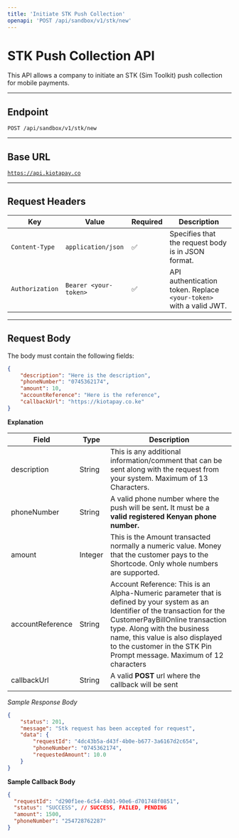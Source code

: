 ```yaml
---
title: 'Initiate STK Push Collection'
openapi: 'POST /api/sandbox/v1/stk/new'
---
```


# STK Push Collection API

This API allows a company to initiate an STK (Sim Toolkit) push collection for mobile payments.

***

## **Endpoint**

`POST /api/sandbox/v1/stk/new`

***

## **Base URL**

[`https://api.kiotapay.co`](https://api.kiotapay.co)

***

## **Request Headers**

| Key             | Value                 | Required | Description                                                        |
| --------------- | --------------------- | -------- | ------------------------------------------------------------------ |
| `Content-Type`  | `application/json`    | ✅        | Specifies that the request body is in JSON format.                 |
| `Authorization` | `Bearer <your-token>` | ✅        | API authentication token. Replace `<your-token>` with a valid JWT. |

***

## **Request Body**

The body must contain the following fields:

```json
{
    "description": "Here is the description",
    "phoneNumber": "0745362174",
    "amount": 10,
    "accountReference": "Here is the reference",
    "callbackUrl": "https://kiotapay.co.ke"
}
```

**Explanation**

| Field            | Type    | Description                                                                                                                                                                                                                                                                                                 |
| ---------------- | ------- | ----------------------------------------------------------------------------------------------------------------------------------------------------------------------------------------------------------------------------------------------------------------------------------------------------------- |
| description      | String  | This is any additional information/comment that can be sent along with the request from your system. Maximum of 13 Characters.                                                                                                                                                                              |
| phoneNumber      | String  | A valid phone number where the push will be sen&#x74;**.**  It must  be a **valid registered  Kenyan phone number.**                                                                                                                                                                                        |
| amount           | Integer | This is the Amount transacted normally a numeric value. Money that the customer pays to the Shortcode. Only whole numbers are supported.                                                                                                                                                                    |
| accountReference | String  | Account Reference: This is an Alpha-Numeric parameter that is defined by your system as an Identifier of the transaction for the CustomerPayBillOnline transaction type. Along with the business name, this value is also displayed to the customer in the STK Pin Prompt message. Maximum of 12 characters |
| callbackUrl      | String  | A valid **POST**  url where the callback will be sent                                                                                                                                                                                                                                                       |

**Sample Response* Body*

```json
{
    "status": 201,
    "message": "Stk request has been accepted for request",
    "data": {
        "requestId": "4dc43b5a-d43f-4b0e-b677-3a6167d2c654",
        "phoneNumber": "0745362174",
        "requestedAmount": 10.0
    }
}
```

**Sample Callback Body**

```json
{
  "requestId": "d290f1ee-6c54-4b01-90e6-d701748f0851",
  "status": "SUCCESS", // SUCCESS, FAILED, PENDING
  "amount": 1500,
  "phoneNumber": "254728762287"
}
```